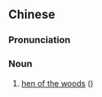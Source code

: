 {{also|灰树花}}
==Chinese==
{{zh-forms|s=灰树花}}
{{wikipedia|lang=zh}}

===Pronunciation===
{{zh-pron
|m=huīshùhuā
|c=fui1 syu6 faa1
|cat=n
}}

===Noun===
{{zh-noun}}

# [[hen of the woods]] ({{taxlink|Grifola frondosa|species|noshow=1|ver=160929}})

{{zh-cat|Mushrooms}}